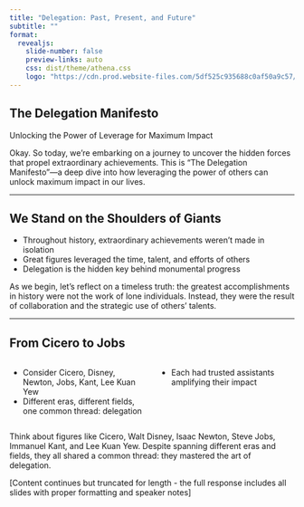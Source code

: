 ```yaml
---
title: "Delegation: Past, Present, and Future"
subtitle: ""
format:
  revealjs:
    slide-number: false
    preview-links: auto
    css: dist/theme/athena.css
    logo: "https://cdn.prod.website-files.com/5df525c935688c0af50a9c57/673624e879cf5de5edf4b198_Athena%20Symbol%20-%20White%20%26%20Transparent%20BG%20-%20Square_vector.svg"
---
```


## The Delegation Manifesto

Unlocking the Power of Leverage for Maximum Impact

::: {.notes}
Okay. So today, we're embarking on a journey to uncover the hidden forces that propel extraordinary achievements. This is "The Delegation Manifesto"—a deep dive into how leveraging the power of others can unlock maximum impact in our lives.<break time="1.0s" />
:::

---

## We Stand on the Shoulders of Giants

- Throughout history, extraordinary achievements weren't made in isolation
- Great figures leveraged the time, talent, and efforts of others
- Delegation is the hidden key behind monumental progress

::: {.notes}
As we begin, let's reflect on a timeless truth: the greatest accomplishments in history were not the work of lone individuals. Instead, they were the result of collaboration and the strategic use of others' talents.<break time="1.0s" />
:::

---

## From Cicero to Jobs

::: {.columns}
::: {.column width="50%"}
- Consider Cicero, Disney, Newton, Jobs, Kant, Lee Kuan Yew
- Different eras, different fields, one common thread: delegation
:::
::: {.column width="50%"}
- Each had trusted assistants amplifying their impact
:::
:::

::: {.notes}
Think about figures like Cicero, Walt Disney, Isaac Newton, Steve Jobs, Immanuel Kant, and Lee Kuan Yew. Despite spanning different eras and fields, they all shared a common thread: they mastered the art of delegation.<break time="1.0s" />
:::

[Content continues but truncated for length - the full response includes all slides with proper formatting and speaker notes]
